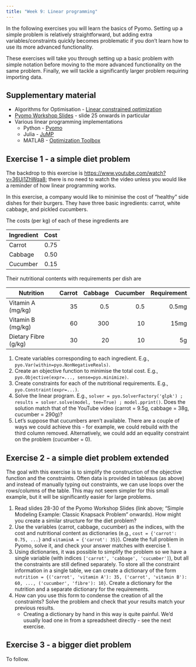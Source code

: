 ```yaml
---
title: "Week 9: Linear programming"
---
```


In the following exercises you will learn the basics of Pyomo. Setting up a simple problem is relatively straightforward, but adding extra variables/constraints quickly becomes problematic if you don't learn how to use its more advanced functionality.

These exercises will take you through setting up a basic problem with simple notation before moving to the more advanced functionality on the same problem. Finally, we will tackle a significantly larger problem requiring importing data.

## Supplementary material

- Algorithms for Optimisation - [Linear constrained optimization](https://algorithmsbook.com/optimization/files/chapter-11.pdf)
- [Pyomo Workshop Slides](https://github.com/Pyomo/pyomo-tutorials/raw/main/Pyomo-Workshop-December-2023.pdf) - slide 25 onwards in particular
- Various linear programming implementations
  - Python - [Pyomo](https://www.pyomo.org/)
  - Julia - [JuMP](https://jump.dev/JuMP.jl/stable/)
  - MATLAB - [Optimization Toolbox](https://uk.mathworks.com/help/optim/)

## Exercise 1 - a simple diet problem

The backdrop to this exercise is <https://www.youtube.com/watch?v=36Uj1ZhWqa8>; there is no need to watch the video unless you would like a reminder of how linear programming works.

In this exercise, a company would like to minimise the cost of "healthy" side dishes for their burgers. They have three basic ingredients: carrot, white cabbage, and pickled cucumbers.

The costs (per kg) of each of these ingredients are

| Ingredient | Cost |
|------------|-----:|
| Carrot     | 0.75 |
| Cabbage    | 0.50 |
| Cucumber   | 0.15 |

Their nutritional contents with requirements per dish are

| Nutrition            | Carrot | Cabbage | Cucumber | Requirement |
|----------------------|-------:|--------:|---------:|------------:|
| Vitamin A (mg/kg)    | 35     | 0.5     |      0.5 | 0.5mg       |
| Vitamin B (mg/kg)    | 60     | 300     |      10  | 15mg        |
| Dietary Fibre (g/kg) | 30     | 20      |      10  | 5g          |

1. Create variables corresponding to each ingredient. E.g., `pyo.Var(within=pyo.NonNegativeReals)`.
2. Create an objective function to minimise the total cost. E.g., `pyo.Objective(expr=..., sense=pyo.minimize)`.
3. Create constraints for each of the nutritional requirements. E.g., `pyo.Constraint(expr=...)`.
4. Solve the linear program. E.g., `solver = pyo.SolverFactory('glpk') ; results = solver.solve(model, tee=True) ; model.pprint()`. Does the solution match that of the YouTube video (carrot = 9.5g, cabbage = 38g, cucumber = 290g)?
5. Let's suppose that cucumbers aren't available. There are a couple of ways we could achieve this - for example, we could rebuild with the third column removed. Alternatively, we could add an equality constraint on the problem (cucumber = 0).

## Exercise 2 - a simple diet problem extended

The goal with this exercise is to simplify the construction of the objective function and the constraints. Often data is provided in tableaus (as above) and instead of manually typing out constraints, we can use loops over the rows/columns of the table. This may not seem simpler for this small example, but it will be significantly easier for large problems.

1. Read slides 28-30 of the Pyomo Workshop Slides (link above; "Simple Modeling Example: Classic Knapsack Problem" onwards). How might you create a similar structure for the diet problem?
2. Use the variables (carrot, cabbage, cucumber) as the indices, with the cost and nutritional content as dictionaries (e.g., `cost = {'carrot': 0.75, ...}` and `vitaminA = {'carrot': 35}`). Create the full problem in Pyomo, solve it, and check your answer matches with exercise 1.
3. Using dictionaries, it was possible to simplify the problem so we have a single variable (with indices `['carrot', 'cabbage', 'cucumber']`), but all the constraints are still defined separately. To store all the constraint information in a single table, we can create a dictionary of the form `nutrition = {('carrot', 'vitamin A'): 35, ('carrot', 'vitamin B'): 60, ..., ('cucumber', 'fibre'): 10}`. Create a dictionary for the nutrition and a separate dictionary for the requirements.
4. How can you use this form to condense the creation of all the constraints? Solve the problem and check that your results match your previous results.
   - Creating a dictionary by hand in this way is quite painful. We'd usually load one in from a spreadsheet directly - see the next exercise.

## Exercise 3 - a bigger diet problem

To follow.
